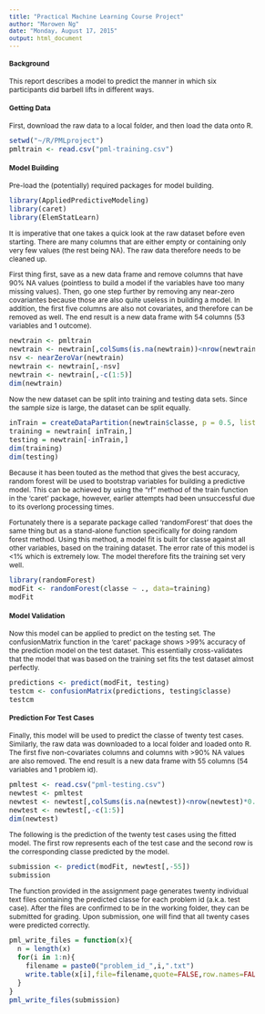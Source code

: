 ```yaml
---
title: "Practical Machine Learning Course Project"
author: "Marowen Ng"
date: "Monday, August 17, 2015"
output: html_document
---
```


<style type="text/css">
 
body, td {
   font-size: 12px;
}
code.r{
  font-size: 12px;
}
pre {
  font-size: 12px
}
</style>

#### Background
####### This report describes a model to predict the manner in which six participants did barbell lifts in different ways. 

#### Getting Data
####### First, download the raw data to a local folder, and then load the data onto R.
```r
setwd("~/R/PMLproject")
pmltrain <- read.csv("pml-training.csv")
```

#### Model Building
####### Pre-load the (potentially) required packages for model building.
```r
library(AppliedPredictiveModeling)
library(caret)
library(ElemStatLearn)
```

####### It is imperative that one takes a quick look at the raw dataset before even starting. There are many columns that are either empty or containing only very few values (the rest being NA). The raw data therefore needs to be cleaned up.

####### First thing first, save as a new data frame and remove columns that have 90% NA values (pointless to build a model if the variables have too many missing values). Then, go one step further by removing any near-zero covariantes because those are also quite useless in building a model. In addition, the first five columns are also not covariates, and therefore can be removed as well. The end result is a new data frame with 54 columns (53 variables and 1 outcome).
```r
newtrain <- pmltrain
newtrain <- newtrain[,colSums(is.na(newtrain))<nrow(newtrain)*0.9]
nsv <- nearZeroVar(newtrain)
newtrain <- newtrain[,-nsv]
newtrain <- newtrain[,-c(1:5)]
dim(newtrain)
```

####### Now the new dataset can be split into training and testing data sets. Since the sample size is large, the dataset can be split equally.
```r
inTrain = createDataPartition(newtrain$classe, p = 0.5, list=FALSE)
training = newtrain[ inTrain,]
testing = newtrain[-inTrain,]
dim(training)
dim(testing)
```

####### Because it has been touted as the method that gives the best accuracy, random forest will be used to bootstrap variables for building a predictive model. This can be achieved by using the "rf" method of the train function in the 'caret' package, however, earlier attempts had been unsuccessful due to its overlong processing times.

####### Fortunately there is a separate package called 'randomForest' that does the same thing but as a stand-alone function specifically for doing random forest method. Using this method, a model fit is built for classe against all other variables, based on the training dataset. The error rate of this model is <1% which is extremely low. The model therefore fits the training set very well.
```r
library(randomForest)
modFit <- randomForest(classe ~ ., data=training)
modFit
```

#### Model Validation
####### Now this model can be applied to predict on the testing set. The confusionMatrix function in the 'caret' package shows >99% accuracy of the prediction model on the test dataset. This essentially cross-validates that the model that was based on the training set fits the test dataset almost perfectly.
```r
predictions <- predict(modFit, testing)
testcm <- confusionMatrix(predictions, testing$classe)
testcm
```

#### Prediction For Test Cases
####### Finally, this model will be used to predict the classe of twenty test cases. Similarly, the raw data was downloaded to a local folder and loaded onto R. The first five non-covariates columns and columns with >90% NA values are also removed. The end result is a new data frame with 55 columns (54 variables and 1 problem id).
```r
pmltest <- read.csv("pml-testing.csv")
newtest <- pmltest
newtest <- newtest[,colSums(is.na(newtest))<nrow(newtest)*0.9]
newtest <- newtest[,-c(1:5)]
dim(newtest)
```

####### The following is the prediction of the twenty test cases using the fitted model. The first row represents each of the test case and the second row is the corresponding classe predicted by the model.
```r
submission <- predict(modFit, newtest[,-55])
submission
```

####### The function provided in the assignment page generates twenty individual text files containing the predicted classe for each problem id (a.k.a. test case). After the files are confirmed to be in the working folder, they can be submitted for grading. Upon submission, one will find that all twenty cases were predicted correctly.
```r
pml_write_files = function(x){
  n = length(x)
  for(i in 1:n){
    filename = paste0("problem_id_",i,".txt")
    write.table(x[i],file=filename,quote=FALSE,row.names=FALSE,col.names=FALSE)
  }
}
pml_write_files(submission)
```